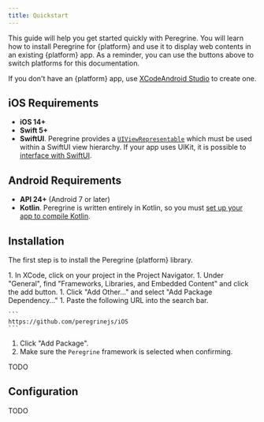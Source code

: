 ```yaml
---
title: Quickstart
---
```


This guide will help you get started quickly with Peregrine. You will learn how
to install Peregrine for {platform} and use it to display web contents in an
existing {platform} app. As a reminder, you can use the buttons above to switch
platforms for this documentation.

If you don't have an {platform} app, use <T
ios>[XCode](https://developer.apple.com/xcode)</T><T android>[Android
Studio](https://developer.android.com/studio)</T> to create one.

<T ios>

## iOS Requirements

- **iOS 14+**
- **Swift 5+**
- **SwiftUI**. Peregrine provides a
  [`UIViewRepresentable`](https://developer.apple.com/documentation/swiftui/uiviewrepresentable)
  which must be used within a SwiftUI view hierarchy. If your app uses UIKit,
  it is possible to [interface with
  SwiftUI](https://developer.apple.com/tutorials/swiftui/interfacing-with-uikit).

</T>

<T android>

## Android Requirements

- **API 24+** (Android 7 or later)
- **Kotlin**. Peregrine is written entirely in Kotlin, so you must [set up your
  app to compile Kotlin](https://developer.android.com/kotlin/add-kotlin).

</T>

## Installation

The first step is to install the Peregrine {platform} library.

<T ios>
1. In XCode, click on your project in the Project Navigator.
1. Under "General", find "Frameworks, Libraries, and Embedded Content" and
   click the add button.
1. Click "Add Other..." and select "Add Package Dependency..."
1. Paste the following URL into the search bar.

    ```
    https://github.com/peregrinejs/iOS
    ```

1. Click "Add Package".
1. Make sure the `Peregrine` framework is selected when confirming.
</T>

<T android>
TODO
</T>

## Configuration

TODO
